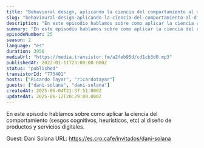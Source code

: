 ```yaml
---
title: "Behavioral design, aplicando la ciencia del comportamiento al diseño, con Dani Solana"
slug: "behavioural-design-aplicando-la-ciencia-del-comportamiento-al-diseno-con-dani-solana"
description: "En este episodio hablamos sobre como aplicar la ciencia del comportamiento (sesgos cognitivos, heurísticos, etc) al diseño de productos y servicios digitales.\n\n\n\n<!-- GUESTS START -->\nGuest: Dani Solana\nURL: https://es.cro.cafe/invitados/dani-solana\n<!-- GUESTS END -->"
summary: "En este episodio hablamos sobre como aplicar la ciencia del comportamiento (sesgos cognitivos, heurísticos, etc) al diseño de productos y servicios digitales."
episodeNumber: 25
season: 2
language: "es"
duration: 3956
mediaUrl: "https://media.transistor.fm/a2feb95d/cd1cb3d0.mp3"
publishedAt: 2022-01-11T23:00:00.000Z
status: "published"
transistorId: "773401"
hosts: ["Ricardo Tayar", "ricardotayar"]
guests: ["dani-solana", "dani-solana"]
createdAt: 2025-06-04T21:37:51.000Z
updatedAt: 2025-06-12T20:29:00.000Z
---
```


En este episodio hablamos sobre como aplicar la ciencia del comportamiento (sesgos cognitivos, heurísticos, etc) al diseño de productos y servicios digitales.



<!-- GUESTS START -->
Guest: Dani Solana
URL: https://es.cro.cafe/invitados/dani-solana
<!-- GUESTS END -->
